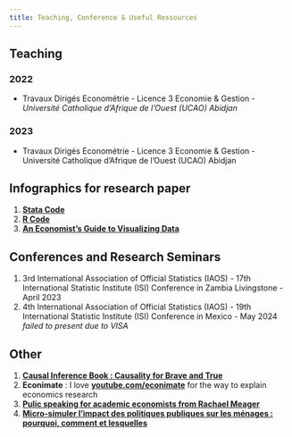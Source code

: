 ```yaml
---
title: Teaching, Conference & Useful Ressources
---
```


## Teaching

### 2022

- Travaux Dirigés Econométrie - Licence 3 Economie & Gestion - *Université Catholique d’Afrique de l’Ouest (UCAO) Abidjan*

### 2023

- Travaux Dirigés Econométrie - Licence 3 Economie & Gestion - Université Catholique d’Afrique de l’Ouest (UCAO) Abidjan 

## Infographics for research paper

1. [**Stata Code**](https://worldbank.github.io/stata-visual-library/)  
2. [**R Code**](https://worldbank.github.io/r-econ-visual-library/)  
3. [**An Economist’s Guide to Visualizing Data**](https://gouvci-my.sharepoint.com/:b:/g/personal/j_migone_stat_plan_gouv_ci/EaRbnR7TnC5PuEZwnGvOtAgB6QXQmq6qmWWLa4oVB7dR1g?e=QFUw3M) 

## Conferences and Research Seminars

1. 3rd International Association of Official Statistics (IAOS) - 17th International Statistic Institute (ISI) Conference in Zambia Livingstone - April 2023
2. 4th International Association of Official Statistics (IAOS) - 19th International Statistic Institute (ISI) Conference in Mexico - May 2024 *failed to present due to VISA*

## Other

1.  [**Causal Inference Book : Causality for Brave and True**](https://matheusfacure.github.io/python-causality-handbook/landing-page.html)  
2. **Econimate** : I love [**youtube.com/econimate**](https://t.co/5O0ziYSjJy) for the way to explain economics research
3. [**Pulic speaking for academic economists from Rachael Meager**](https://gouvci-my.sharepoint.com/:b:/g/personal/j_migone_stat_plan_gouv_ci/EbLOkKzRI5tNs2JG9tTGwFoBXj5IbXdcpepUSA_MRmcjjg?e=8mnZ5F)  
4. [**Micro-simuler l’impact des politiques publiques sur les ménages : pourquoi, comment et lesquelles**](https://gouvci-my.sharepoint.com/:b:/g/personal/j_migone_stat_plan_gouv_ci/EbLOkKzRI5tNs2JG9tTGwFoBXj5IbXdcpepUSA_MRmcjjg?e=YH6Qcw)